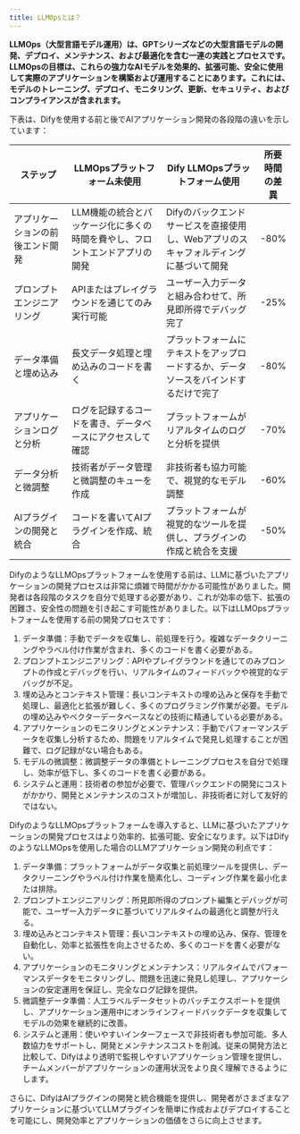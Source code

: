 ```yaml
---
title: LLMOpsとは？
---
```



**LLMOps（大型言語モデル運用）は、GPTシリーズなどの大型言語モデルの開発、デプロイ、メンテナンス、および最適化を含む一連の実践とプロセスです。LLMOpsの目標は、これらの強力なAIモデルを効果的、拡張可能、安全に使用して実際のアプリケーションを構築および運用することにあります。これには、モデルのトレーニング、デプロイ、モニタリング、更新、セキュリティ、およびコンプライアンスが含まれます。**

下表は、Difyを使用する前と後でAIアプリケーション開発の各段階の違いを示しています：

<table><thead><tr><th width="199">ステップ</th><th width="293">LLMOpsプラットフォーム未使用</th><th width="289">Dify LLMOpsプラットフォーム使用</th><th>所要時間の差異</th></tr></thead><tbody><tr><td>アプリケーションの前後エンド開発</td><td>LLM機能の統合とパッケージ化に多くの時間を費やし、フロントエンドアプリの開発</td><td>Difyのバックエンドサービスを直接使用し、Webアプリのスキャフォルディングに基づいて開発</td><td>-80%</td></tr><tr><td>プロンプトエンジニアリング</td><td>APIまたはプレイグラウンドを通じてのみ実行可能</td><td>ユーザー入力データと組み合わせて、所見即所得でデバッグ完了</td><td>-25%</td></tr><tr><td>データ準備と埋め込み</td><td>長文データ処理と埋め込みのコードを書く</td><td>プラットフォームにテキストをアップロードするか、データソースをバインドするだけで完了</td><td>-80%</td></tr><tr><td>アプリケーションログと分析</td><td>ログを記録するコードを書き、データベースにアクセスして確認</td><td>プラットフォームがリアルタイムのログと分析を提供</td><td>-70%</td></tr><tr><td>データ分析と微調整</td><td>技術者がデータ管理と微調整のキューを作成</td><td>非技術者も協力可能で、視覚的なモデル調整</td><td>-60%</td></tr><tr><td>AIプラグインの開発と統合</td><td>コードを書いてAIプラグインを作成、統合</td><td>プラットフォームが視覚的なツールを提供し、プラグインの作成と統合を支援</td><td>-50%</td></tr></tbody></table>

DifyのようなLLMOpsプラットフォームを使用する前は、LLMに基づいたアプリケーションの開発プロセスは非常に煩雑で時間がかかる可能性がありました。開発者は各段階のタスクを自分で処理する必要があり、これが効率の低下、拡張の困難さ、安全性の問題を引き起こす可能性がありました。以下はLLMOpsプラットフォームを使用する前の開発プロセスです：

1. データ準備：手動でデータを収集し、前処理を行う。複雑なデータクリーニングやラベル付け作業が含まれ、多くのコードを書く必要がある。
2. プロンプトエンジニアリング：APIやプレイグラウンドを通じてのみプロンプトの作成とデバッグを行い、リアルタイムのフィードバックや視覚的なデバッグが不足。
3. 埋め込みとコンテキスト管理：長いコンテキストの埋め込みと保存を手動で処理し、最適化と拡張が難しく、多くのプログラミング作業が必要。モデルの埋め込みやベクターデータベースなどの技術に精通している必要がある。
4. アプリケーションのモニタリングとメンテナンス：手動でパフォーマンスデータを収集し分析するため、問題をリアルタイムで発見し処理することが困難で、ログ記録がない場合もある。
5. モデルの微調整：微調整データの準備とトレーニングプロセスを自分で処理し、効率が低下し、多くのコードを書く必要がある。
6. システムと運用：技術者の参加が必要で、管理バックエンドの開発にコストがかかり、開発とメンテナンスのコストが増加し、非技術者に対して友好的ではない。

DifyのようなLLMOpsプラットフォームを導入すると、LLMに基づいたアプリケーションの開発プロセスはより効率的、拡張可能、安全になります。以下はDifyのようなLLMOpsを使用した場合のLLMアプリケーション開発の利点です：

1. データ準備：プラットフォームがデータ収集と前処理ツールを提供し、データクリーニングやラベル付け作業を簡素化し、コーディング作業を最小化または排除。
2. プロンプトエンジニアリング：所見即所得のプロンプト編集とデバッグが可能で、ユーザー入力データに基づいてリアルタイムの最適化と調整が行える。
3. 埋め込みとコンテキスト管理：長いコンテキストの埋め込み、保存、管理を自動化し、効率と拡張性を向上させるため、多くのコードを書く必要がない。
4. アプリケーションのモニタリングとメンテナンス：リアルタイムでパフォーマンスデータをモニタリングし、問題を迅速に発見し処理し、アプリケーションの安定運用を保証し、完全なログ記録を提供。
5. 微調整データ準備：人工ラベルデータセットのバッチエクスポートを提供し、アプリケーション運用中にオンラインフィードバックデータを収集してモデルの効果を継続的に改善。
6. システムと運用：使いやすいインターフェースで非技術者も参加可能、多人数協力をサポートし、開発とメンテナンスコストを削減。従来の開発方法と比較して、Difyはより透明で監視しやすいアプリケーション管理を提供し、チームメンバーがアプリケーションの運用状況をより良く理解できるようにします。

さらに、DifyはAIプラグインの開発と統合機能を提供し、開発者がさまざまなアプリケーションに基づいてLLMプラグインを簡単に作成およびデプロイすることを可能にし、開発効率とアプリケーションの価値をさらに向上させます。